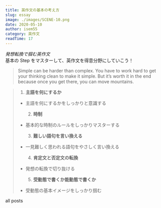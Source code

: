 ```yaml
---
title: 英作文の基本の考え方
slug: essay
image: ./images/SCENE-10.png
date: 2020-05-10
author: isem55
category: 英作文
readTime: 17
---
```



_発想転換で掴む英作文_  
基本の Step をマスターして、英作文を得意分野にしていこう！

<blockquote>
  Simple can be harder than complex. You have to work hard to get your thinking
  clean to make it simple. But it’s worth it in the end because once you get
  there, you can move mountains.
</blockquote>

<blockquote display="info">

1. **主語を何にするか**

- 主語を何にするかをしっかりと意識する

  2.  **時制**

- 基本的な時制のルールをしっかりマスターする

  3.  **難しい語句を言い換える**

- 一見難しく思われる語句をやさしく言い換える

  4. **肯定文と否定文の転換**

- 発想の転換で切り抜ける

  5. **受動態で書くか能動態で書くか**

- 受動態の基本イメージをしっかり掴む

</blockquote>

<Link to="/posts" className="btn center-btn">
  all posts
</Link>
